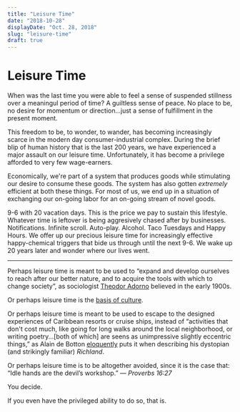 ```yaml
---
title: "Leisure Time"
date: "2018-10-28"
displayDate: "Oct. 28, 2018"
slug: "leisure-time"
draft: true
---
```


# Leisure Time

When was the last time you were able to feel a sense of suspended stillness over a meaningul period of time? A guiltless sense of peace. No place to be, no desire for momentum or direction...just a sense of fulfillment in the present moment.

This freedom to be, to wonder, to wander, has becoming increasingly scarce in the modern day consumer-industrial complex. During the brief blip of human history that is the last 200 years, we have experienced a major assault on our leisure time. Unfortunately, it has become a privilege afforded to very few wage-earners.

Economically, we're part of a system that produces goods while stimulating our desire to consume these goods. The system has also gotten *extremely* efficient at both these things. For most of us, we end up in a situation of exchanging our on-going labor for an on-going stream of novel goods.

9-6 with 20 vacation days. This is the price we pay to sustain this lifestyle. Whatever time is leftover is being aggresively chased after by businesses. Notifications. Infinite scroll. Auto-play. Alcohol. Taco Tuesdays and Happy Hours. We offer up our precious leisure time for increasingly effective happy-chemical triggers that bide us through until the next 9-6. We wake up 20 years later and wonder where our lives went.

<hr />

Perhaps leisure time is meant to be used to &ldquo;expand and develop ourselves to reach after our better nature, and to acquire the tools with which to change society&rdquo;, as sociologist [Theodor Adorno](https://www.youtube.com/watch?v=4YGnPgtWhsw) believed in the early 1900s.

Or perhaps leisure time is the [basis of culture](https://www.amazon.com/Leisure-Basis-Culture-Josef-Pieper/dp/0865972109).

Or perhaps leisure time is meant to be used to escape to the designed experiences of Caribbean resorts or cruise ships, instead of &ldquo;activities that don't cost much, like going for long walks around the local neighborhood, or writing poetry...[both of which] are seens as unimpressive slightly eccentric things,&rdquo; as Alain de Botton [eloquently](https://www.youtube.com/watch?v=Y9zThcMJzQU) puts it when describing his dystopian (and strikingly familiar) *Richland*.

Or perhaps leisure time is to be altogether avoided, since it is the case that: &ldquo;Idle hands are the devil’s workshop.&rdquo; &mdash; *Proverbs 16:27*


You decide.

If you even have the privileged ability to do so, that is.
